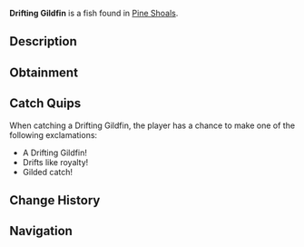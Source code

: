 {{FishInfobox
|image          = Drifting Gildfin.png
|rarity         = Common
|sea            = Second Sea
|location       = [[Pine Shoals]]
|sublocation    = 
|sources        = Fishing Rod
|radar_location = 
|prog_speed     = +15
|xp             = 22
|weather        = Foggy
|time           = Night
|season         = Autumn
|bait           = Shrimp
|base_weight    = 4.5
|base_value     = 35
|weight_range   = 3
|base_chance    = 195
|base_resil     = 75
}}
'''Drifting Gildfin''' is a {{Rarity|Common}} fish found in [[Pine Shoals]].

== Description ==
{{Description|A wanderer that drifts with gilded grace.|Bestiary Entry}}

== Obtainment ==
{{Description|It floats where the currents whisper.|Bestiary Hint}}
{{Fish Availability|
Pine Shoals
|top_rods      = 
Free Spirit Rod\494014.48\404209.28;
Resourceful Rod\469893.16\304183.36;
Azure Of Lagoon\459164.75\383825.41;
Trident Rod\444086.18\379717.16;
Leviathan's Fang Rod\440860.05\372229.34;
Training Rod\407009.88\436311.44;
Flimsy Rod\396441.99\284620.38;
Fischer's Rod\399727.45\275482.98;
Firefly Rod\411515.53\378183.06;
Riptide Rod\344502.57\304375.54;
No-Life Rod\381781.72\335827.66;
Blazebringer Rod\416598.1\351744.37;
Verdant Shear Rod\414422.74\361007.35;
Steady Rod\400546.98\259489.56;
Seraphic Rod\362241.92\309736;
Ethereal Prism Rod\357629.33\300370.81;
Challenger's Rod\351772.09\308176.28;
Depthseeker Rod\351759.91\323267.6;
Avalanche Rod\349491.15\322159.3;
Rod Of The Forgotten Fang\348701.19\298892.73;
Volcanic Rod\346369.96\309147.58;
Rod Of The Depths\345221.95\298352.03;
Zeus Rod\345173.64\308079.82;
Rod Of The Exalted One\345040.83\292452.25
|recommended   = Free Spirit Rod
}}

== Catch Quips ==
When catching a Drifting Gildfin, the player has a chance to make one of the following exclamations:
* A Drifting Gildfin!
* Drifts like royalty!
* Gilded catch!

== Change History ==
{{Change History|{{subst:Current Version}}}}

== Navigation ==
{{Fish Navbox|Pine Shoals}}